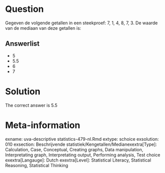 Question
========

Gegeven de volgende getallen in een steekproef: 7, 1, 4, 8, 7, 3. De waarde van de mediaan van deze getallen is: 

Answerlist
----------
* 5
* 5.5
* 6
* 7

Solution
========

The correct answer is  5.5 

Meta-information
================
exname: uva-descriptive statistics-479-nl.Rmd 
extype: schoice 
exsolution: 010 
exsection: Beschrijvende statistiek/Kengetallen/Medianexextra[Type]: Calculation, Case, Conceptual, Creating graphs, Data manipulation, Interpretating graph, Interpretating output, Performing analysis, Test choice 
exextra[Langauge]: Dutch 
exextra[Level]: Statistical Literacy, Statistical Reasoning, Statistical Thinking 
